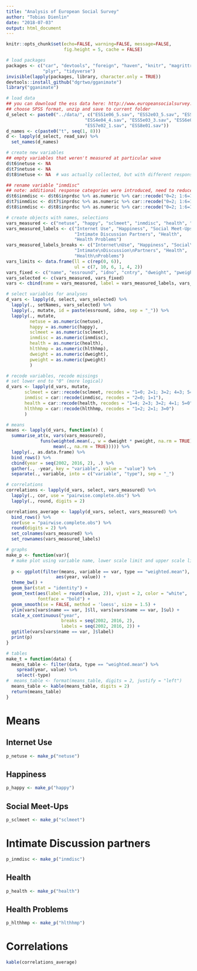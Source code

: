 ```yaml
---
title: "Analysis of European Social Survey"
author: "Tobias Dienlin"
date: "2018-07-03"
output: html_document
---
```


```r
knitr::opts_chunk$set(echo=FALSE, warning=FALSE, message=FALSE,
                      fig.height = 5, cache = FALSE)
```

```r
# load packages
packages <- c("car", "devtools", "foreign", "haven", "knitr", "magrittr", 
              "plyr", "tidyverse")
invisible(lapply(packages, library, character.only = TRUE))
devtools::install_github("dgrtwo/gganimate")
library("gganimate")
```

```r
# load data
## you can download the ess data here: http://www.europeansocialsurvey.org/data/
## choose SPSS format, unzip and save to current folder
d_select <- paste0("../data/", c("ESS1e06_5.sav", "ESS2e03_5.sav", "ESS3e03_6.sav", 
                              "ESS4e04_4.sav", "ESS5e03_3.sav", "ESS6e02_3.sav", 
                              "ESS7e02_1.sav", "ESS8e01.sav"))
d_names <- c(paste0("t", seq(1, 8)))
d <- lapply(d_select, read_sav) %>% 
  set_names(d_names)
```

```r
# create new variables
## empty variables that weren't measured at particular wave
d$t6$netuse <- NA
d$t7$netuse <- NA
d$t8$netuse <- NA  # was actually collected, but with different response options -- no comparison possible

## rename variable "inmdisc"
## note: additional response categories were introduced, need to reduce and recode
d$t6$inmdisc <- d$t6$inprdsc %>% as.numeric %>% car::recode("0=2; 1:6=1")
d$t7$inmdisc <- d$t7$inprdsc %>% as.numeric %>% car::recode("0=2; 1:6=1")
d$t8$inmdisc <- d$t8$inprdsc %>% as.numeric %>% car::recode("0=2; 1:6=1")

# create objects with names, selections
vars_measured <- c("netuse", "happy", "sclmeet", "inmdisc", "health", "hlthhmp")
vars_measured_labels <- c("Internet Use", "Happiness", "Social Meet-Ups", 
                          "Intimate Discussion Partners", "Health", 
                          "Health Problems")
vars_measured_labels_breaks <- c("Internet\nUse", "Happiness", "Social\nMeet-Ups", 
                          "Intimate\nDiscussion\nPartners", "Health", 
                          "Health\nProblems")
vars_limits <- data.frame(ll = c(rep(0, 6)),
                          ul = c(7, 10, 6, 1, 4, 2))
vars_fixed <- c("name", "essround", "idno", "cntry", "dweight", "pweight")
vars_selected <- c(vars_measured, vars_fixed)
vars <- cbind(name = vars_measured, label = vars_measured_labels, vars_limits)

# select variables for analyses
d_vars <- lapply(d, select, vars_selected) %>% 
  lapply(., setNames, vars_selected) %>% 
  lapply(., mutate, id = paste(essround, idno, sep = "_")) %>% 
  lapply(., mutate, 
         netuse = as.numeric(netuse), 
         happy = as.numeric(happy),
         sclmeet = as.numeric(sclmeet),
         inmdisc = as.numeric(inmdisc),
         health = as.numeric(health),
         hlthhmp = as.numeric(hlthhmp),
         dweight = as.numeric(dweight),
         pweight = as.numeric(pweight)
         )

# recode variables, recode missings
# set lower end to "0" (more logical)
d_vars <- lapply(d_vars, mutate,
       sclmeet = car::recode(sclmeet, recodes = "1=0; 2=1; 3=2; 4=3; 5=4; 6=5; 7=6"),
       inmdisc = car::recode(inmdisc, recodes = "2=0; 1=1"),
       health = car::recode(health, recodes = "1=4; 2=3; 3=2; 4=1; 5=0"),
       hlthhmp = car::recode(hlthhmp, recodes = "1=2; 2=1; 3=0")
       )
```

```r
# means
means <- lapply(d_vars, function(x) (
  summarise_at(x, vars(vars_measured), 
             funs(weighted.mean(., w = dweight * pweight, na.rm = TRUE),
                  mean(., na.rm = TRUE))))) %>% 
  lapply(., as.data.frame) %>% 
  bind_rows() %>% 
  cbind(year = seq(2002, 2016, 2), .) %>% 
  gather(., -year, key = "variable", value = "value") %>% 
  separate(., variable, into = c("variable", "type"), sep = "_")

# correlations
correlations <- lapply(d_vars, select, vars_measured) %>% 
  lapply(., cor, use = "pairwise.complete.obs") %>% 
  lapply(., round, digits = 2)

correlations_average <- lapply(d_vars, select, vars_measured) %>% 
  bind_rows() %>% 
  cor(use = "pairwise.complete.obs") %>% 
  round(digits = 2) %>% 
  set_colnames(vars_measured) %>% 
  set_rownames(vars_measured_labels)
```

```r
# graphs
make_p <- function(var){
  # make plot using variable name, lower scale limit and upper scale limit
  
  p <- ggplot(filter(means, variable == var, type == "weighted.mean"),
                   aes(year, value)) +
  theme_bw() +
  geom_bar(stat = "identity") +
  geom_text(aes(label = round(value, 2)), vjust = 2, color = "white",
            fontface = "bold") +
  geom_smooth(se = FALSE, method = 'loess', size = 1.5) +
  ylim(vars[vars$name == var, ]$ll, vars[vars$name == var, ]$ul) +
  scale_x_continuous("year",
                     breaks = seq(2002, 2016, 2),
                     labels = seq(2002, 2016, 2)) +
  ggtitle(vars[vars$name == var, ]$label)
  print(p)
}

# tables
make_t = function(data) {
  means_table <- filter(data, type == "weighted.mean") %>% 
    spread(year, value) %>% 
    select(-type)
#  means_table <- format(means_table, digits = 2, justify = "left")
  means_table <- kable(means_table, digits = 2)
  return(means_table)
}
```

# Means
## Internet Use

```r
p_netuse <- make_p("netuse")
```

## Happiness

```r
p_happy <- make_p("happy")
```

## Social Meet-Ups

```r
p_sclmeet <- make_p("sclmeet")
```

# Intimate Discussion partners
```r
p_inmdisc <- make_p("inmdisc")
```

## Health

```r
p_health <- make_p("health")
```

## Health Problems

```r
p_hlthhmp <- make_p("hlthhmp")
```

# Correlations
```r
kable(correlations_average)
```
